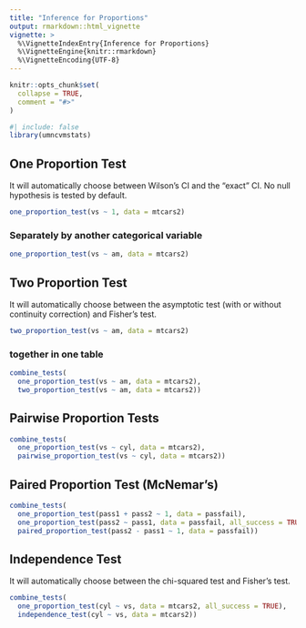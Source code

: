 ```yaml
---
title: "Inference for Proportions"
output: rmarkdown::html_vignette
vignette: >
  %\VignetteIndexEntry{Inference for Proportions}
  %\VignetteEngine{knitr::rmarkdown}
  %\VignetteEncoding{UTF-8}
---
```


```r
knitr::opts_chunk$set(
  collapse = TRUE,
  comment = "#>"
)
```

```r
#| include: false
library(umncvmstats)
```

## One Proportion Test

It will automatically choose between Wilson's CI and the "exact" CI. No null hypothesis is tested by default.

```r
one_proportion_test(vs ~ 1, data = mtcars2)
```

### Separately by another categorical variable
```r
one_proportion_test(vs ~ am, data = mtcars2)
```

## Two Proportion Test

It will automatically choose between the asymptotic test (with or without continuity correction) and Fisher's test.

```r
two_proportion_test(vs ~ am, data = mtcars2)
```

### together in one table
```r
combine_tests(
  one_proportion_test(vs ~ am, data = mtcars2),
  two_proportion_test(vs ~ am, data = mtcars2))
```

## Pairwise Proportion Tests
```r
combine_tests(
  one_proportion_test(vs ~ cyl, data = mtcars2),
  pairwise_proportion_test(vs ~ cyl, data = mtcars2))
```

## Paired Proportion Test (McNemar's)
```r
combine_tests(
  one_proportion_test(pass1 + pass2 ~ 1, data = passfail),
  one_proportion_test(pass2 ~ pass1, data = passfail, all_success = TRUE),
  paired_proportion_test(pass2 - pass1 ~ 1, data = passfail))
```

## Independence Test

It will automatically choose between the chi-squared test and Fisher's test.

```r
combine_tests(
  one_proportion_test(cyl ~ vs, data = mtcars2, all_success = TRUE),
  independence_test(cyl ~ vs, data = mtcars2))
```
